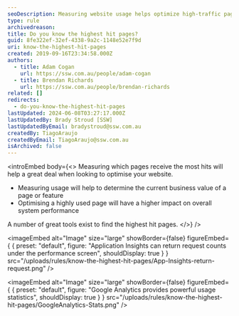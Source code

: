 ```yaml
---
seoDescription: Measuring website usage helps optimize high-traffic pages for better system performance.
type: rule
archivedreason:
title: Do you know the highest hit pages?
guid: 8fe322ef-32ef-4338-9a2c-1148e52e7f9d
uri: know-the-highest-hit-pages
created: 2019-09-16T23:34:58.000Z
authors:
  - title: Adam Cogan
    url: https://ssw.com.au/people/adam-cogan
  - title: Brendan Richards
    url: https://ssw.com.au/people/brendan-richards
related: []
redirects:
  - do-you-know-the-highest-hit-pages
lastUpdated: 2024-06-08T03:27:17.000Z
lastUpdatedBy: Brady Stroud [SSW]
lastUpdatedByEmail: bradystroud@ssw.com.au
createdBy: TiagoAraujo
createdByEmail: TiagoAraujo@ssw.com.au
isArchived: false
---
```


<introEmbed
  body={<>
Measuring which pages receive the most hits will help a great deal when looking to optimise your website.

- Measuring usage will help to determine the current business value of a page or feature
- Optimising a highly used page will have a higher impact on overall system performance

A number of great tools exist to find the highest hit pages.
  </>}
/>

<imageEmbed
  alt="Image"
  size="large"
  showBorder={false}
  figureEmbed={ {
    preset: "default",
    figure: "Application Insights can return request counts under the performance screen",
    shouldDisplay: true
  } }
  src="/uploads/rules/know-the-highest-hit-pages/App-Insights-return-request.png"
/>


<imageEmbed
  alt="Image"
  size="large"
  showBorder={false}
  figureEmbed={ {
    preset: "default",
    figure: "Google Analytics provides powerful usage statistics",
    shouldDisplay: true
  } }
  src="/uploads/rules/know-the-highest-hit-pages/GoogleAnalytics-Stats.png"
/>
